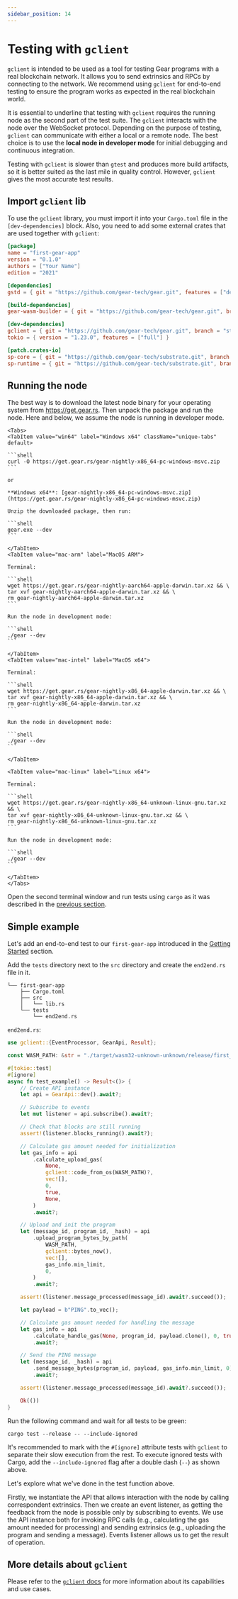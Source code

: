 ```yaml
---
sidebar_position: 14
---
```



# Testing with `gclient`

`gclient` is intended to be used as a tool for testing Gear programs with a real blockchain network. It allows you to send extrinsics and RPCs by connecting to the network. We recommend using `gclient` for end-to-end testing to ensure the program works as expected in the real blockchain world.

It is essential to underline that testing with `gclient` requires the running node as the second part of the test suite. The `gclient` interacts with the node over the WebSocket protocol. Depending on the purpose of testing, `gclient` can communicate with either a local or a remote node. The best choice is to use the **local node in developer mode** for initial debugging and continuous integration.

Testing with `gclient` is slower than `gtest` and produces more build artifacts, so it is better suited as the last mile in quality control. However, `gclient` gives the most accurate test results.

## Import `gclient` lib

To use the `gclient` library, you must import it into your `Cargo.toml` file in the `[dev-dependencies]` block. Also, you need to add some external crates that are used together with `gclient`:

```toml
[package]
name = "first-gear-app"
version = "0.1.0"
authors = ["Your Name"]
edition = "2021"

[dependencies]
gstd = { git = "https://github.com/gear-tech/gear.git", features = ["debug"], branch = "stable" }

[build-dependencies]
gear-wasm-builder = { git = "https://github.com/gear-tech/gear.git", branch = "stable" }

[dev-dependencies]
gclient = { git = "https://github.com/gear-tech/gear.git", branch = "stable" }
tokio = { version = "1.23.0", features = ["full"] }

[patch.crates-io]
sp-core = { git = "https://github.com/gear-tech/substrate.git", branch = "gear-stable" }
sp-runtime = { git = "https://github.com/gear-tech/substrate.git", branch = "gear-stable" }
```

## Running the node

The best way is to download the latest node binary for your operating system from https://get.gear.rs. Then unpack the package and run the node. Here and below, we assume the node is running in developer mode.

````mdx-code-block
<Tabs>
<TabItem value="win64" label="Windows x64" className="unique-tabs" default>

```shell
curl -O https://get.gear.rs/gear-nightly-x86_64-pc-windows-msvc.zip
```

or

**Windows x64**: [gear-nightly-x86_64-pc-windows-msvc.zip](https://get.gear.rs/gear-nightly-x86_64-pc-windows-msvc.zip)

Unzip the downloaded package, then run:

```shell
gear.exe --dev
```

</TabItem>
<TabItem value="mac-arm" label="MacOS ARM">

Terminal:

```shell
wget https://get.gear.rs/gear-nightly-aarch64-apple-darwin.tar.xz && \
tar xvf gear-nightly-aarch64-apple-darwin.tar.xz && \
rm gear-nightly-aarch64-apple-darwin.tar.xz
```

Run the node in development mode:

```shell
./gear --dev
```

</TabItem>
<TabItem value="mac-intel" label="MacOS x64">

Terminal:

```shell
wget https://get.gear.rs/gear-nightly-x86_64-apple-darwin.tar.xz && \
tar xvf gear-nightly-x86_64-apple-darwin.tar.xz && \
rm gear-nightly-x86_64-apple-darwin.tar.xz
```

Run the node in development mode:

```shell
./gear --dev
```

</TabItem>

<TabItem value="mac-linux" label="Linux x64">

Terminal:

```shell
wget https://get.gear.rs/gear-nightly-x86_64-unknown-linux-gnu.tar.xz && \
tar xvf gear-nightly-x86_64-unknown-linux-gnu.tar.xz && \
rm gear-nightly-x86_64-unknown-linux-gnu.tar.xz
```

Run the node in development mode:

```shell
./gear --dev
```

</TabItem>
</Tabs>
````

Open the second terminal window and run tests using `cargo` as it was described in the [previous section](/developing-contracts/testing.md#building-a-program-in-test-mode).

## Simple example

Let's add an end-to-end test to our `first-gear-app` introduced in the [Getting Started](getting-started-in-5-minutes.md#creating-your-first-gear-smart-contract) section.

Add the `tests` directory next to the `src` directory and create the `end2end.rs` file in it.

```
└── first-gear-app
    ├── Cargo.toml
    ├── src
    │   └── lib.rs
    └── tests
        └── end2end.rs
```

`end2end.rs`:

```rust
use gclient::{EventProcessor, GearApi, Result};

const WASM_PATH: &str = "./target/wasm32-unknown-unknown/release/first_gear_app.opt.wasm";

#[tokio::test]
#[ignore]
async fn test_example() -> Result<()> {
    // Create API instance
    let api = GearApi::dev().await?;

    // Subscribe to events
    let mut listener = api.subscribe().await?;

    // Check that blocks are still running
    assert!(listener.blocks_running().await?);

    // Calculate gas amount needed for initialization
    let gas_info = api
        .calculate_upload_gas(
            None,
            gclient::code_from_os(WASM_PATH)?,
            vec![],
            0,
            true,
            None,
        )
        .await?;

    // Upload and init the program
    let (message_id, program_id, _hash) = api
        .upload_program_bytes_by_path(
            WASM_PATH,
            gclient::bytes_now(),
            vec![],
            gas_info.min_limit,
            0,
        )
        .await?;

    assert!(listener.message_processed(message_id).await?.succeed());

    let payload = b"PING".to_vec();

    // Calculate gas amount needed for handling the message
    let gas_info = api
        .calculate_handle_gas(None, program_id, payload.clone(), 0, true, None)
        .await?;

    // Send the PING message
    let (message_id, _hash) = api
        .send_message_bytes(program_id, payload, gas_info.min_limit, 0)
        .await?;

    assert!(listener.message_processed(message_id).await?.succeed());

    Ok(())
}
```

Run the following command and wait for all tests to be green:

```shell
cargo test --release -- --include-ignored
```

It's recommended to mark with the `#[ignore]` attribute tests with `gclient` to separate their slow execution from the rest. To execute ignored tests with Cargo, add the `--include-ignored` flag after a double dash (`--`) as shown above.

Let's explore what we've done in the test function above.

Firstly, we instantiate the API that allows interaction with the node by calling correspondent extrinsics. Then we create an event listener, as getting the feedback from the node is possible only by subscribing to events. We use the API instance both for invoking RPC calls (e.g., calculating the gas amount needed for processing) and sending extrinsics (e.g., uploading the program and sending a message). Events listener allows us to get the result of operation.

## More details about `gclient`

Please refer to the [`gclient` docs](https://docs.gear.rs/gclient/) for more information about its capabilities and use cases.
